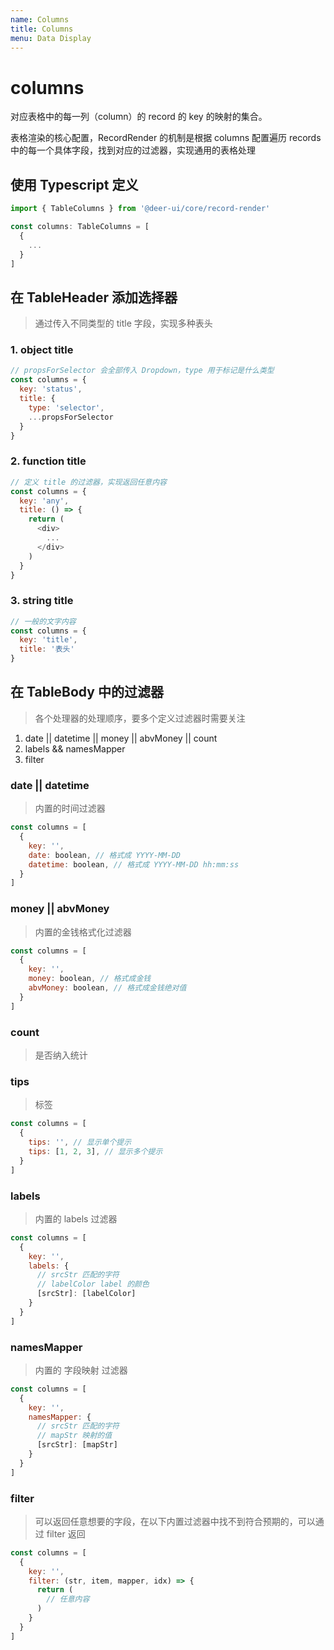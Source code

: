 ```yaml
---
name: Columns
title: Columns
menu: Data Display
---
```


# columns

对应表格中的每一列（column）的 record 的 key 的映射的集合。

表格渲染的核心配置，RecordRender 的机制是根据 columns 配置遍历 records 中的每一个具体字段，找到对应的过滤器，实现通用的表格处理

## 使用 Typescript 定义

```js
import { TableColumns } from '@deer-ui/core/record-render'

const columns: TableColumns = [
  {
    ...
  }
]
```

## 在 TableHeader 添加选择器

> 通过传入不同类型的 title 字段，实现多种表头

### 1. object title

```js
// propsForSelector 会全部传入 Dropdown，type 用于标记是什么类型
const columns = {
  key: 'status',
  title: {
    type: 'selector',
    ...propsForSelector
  }
}
```

### 2. function title

```js
// 定义 title 的过滤器，实现返回任意内容
const columns = {
  key: 'any',
  title: () => {
    return (
      <div>
        ...
      </div>
    )
  }
}
```

### 3. string title

```js
// 一般的文字内容
const columns = {
  key: 'title',
  title: '表头'
}
```

## 在 TableBody 中的过滤器

> 各个处理器的处理顺序，要多个定义过滤器时需要关注

1. date || datetime || money || abvMoney || count
2. labels && namesMapper
3. filter

### date || datetime

> 内置的时间过滤器

```js
const columns = [
  {
    key: '',
    date: boolean, // 格式成 YYYY-MM-DD
    datetime: boolean, // 格式成 YYYY-MM-DD hh:mm:ss
  }
]
```

### money || abvMoney

> 内置的金钱格式化过滤器

```js
const columns = [
  {
    key: '',
    money: boolean, // 格式成金钱
    abvMoney: boolean, // 格式成金钱绝对值
  }
]
```

### count

> 是否纳入统计

### tips

> 标签

```js
const columns = [
  {
    tips: '', // 显示单个提示
    tips: [1, 2, 3], // 显示多个提示
  }
]
```

### labels

> 内置的 labels 过滤器

```js
const columns = [
  {
    key: '',
    labels: {
      // srcStr 匹配的字符
      // labelColor label 的颜色
      [srcStr]: [labelColor]
    }
  }
]
```

### namesMapper

> 内置的 字段映射 过滤器

```js
const columns = [
  {
    key: '',
    namesMapper: {
      // srcStr 匹配的字符
      // mapStr 映射的值
      [srcStr]: [mapStr]
    }
  }
]
```

### filter

> 可以返回任意想要的字段，在以下内置过滤器中找不到符合预期的，可以通过 filter 返回

```js
const columns = [
  {
    key: '',
    filter: (str, item, mapper, idx) => {
      return (
        // 任意内容
      )
    }
  }
]
```
